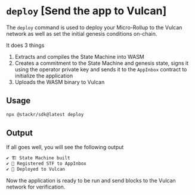 # `deploy` [Send the app to Vulcan]

The `deploy` command is used to deploy your Micro-Rollup to the Vulcan network as well as set the initial genesis conditions on-chain.

It does 3 things

1. Extracts and compiles the State Machine into WASM
2. Creates a commitment to the State Machine and genesis state, signs it using the operator private key and sends it to the `AppInbox` contract to initialize the application
3. Uploads the WASM binary to Vulcan

## Usage

```bash
npx @stackr/sdk@latest deploy
```

## Output

If all goes well, you will see the following output

```bash
✔ 🏗️ State Machine built
✔ 📝 Registered STF to AppInbox
✔ 🖖 Deployed to Vulcan
```

Now the application is ready to be run and send blocks to the Vulcan network for verification.
